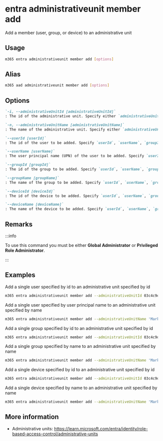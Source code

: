 
# entra administrativeunit member add

Add a member (user, group, or device) to an administrative unit

## Usage

```sh
m365 entra administrativeunit member add [options]
```

## Alias

```sh
m365 aad administrativeunit member add [options]
```

## Options

```md definition-list
`-i, --administrativeUnitId [administrativeUnitId]`
: The id of the administrative unit. Specify either `administrativeUnitId` or `administrativeUnitName` but not both.

`-n, --administrativeUnitName [administrativeUnitName]`
: The name of the administrative unit. Specify either `administrativeUnitId` or `administrativeUnitName` but not both.

`--userId [userId]`
: The id of the user to be added. Specify `userId`, `userName`, `groupId`, `groupName`, `deviceId` or `deviceName`.

`--userName [userName]`
: The user principal name (UPN) of the user to be added. Specify `userId`, `userName`, `groupId`, `groupName`, `deviceId` or `deviceName`.

`--groupId [groupId]`
: The id of the group to be added. Specify `userId`, `userName`, `groupId`, `groupName`, `deviceId` or `deviceName`.

`--groupName [groupName]`
: The name of the group to be added. Specify `userId`, `userName`, `groupId`, `groupName`, `deviceId` or `deviceName`.

`--deviceId [deviceId]`
: The id of the device to be added. Specify `userId`, `userName`, `groupId`, `groupName`, `deviceId` or `deviceName`.

`--deviceName [deviceName]`
: The name of the device to be added. Specify `userId`, `userName`, `groupId`, `groupName`, `deviceId` or `deviceName`.
```

<Global />

## Remarks

:::info

To use this command you must be either **Global Administrator** or **Privileged Role Administrator**.

:::

## Examples

Add a single user specified by id to an administrative unit specified by id

```sh
m365 entra administrativeunit member add --administrativeUnitId 03c4c9dc-6f0c-4c4f-a4e6-0c9ed80f54c7 --userId 1caf7dcd-7e83-4c3a-94f7-932a1299c844
```

Add a single user specified by user principal name to an administrative unit specified by name

```sh
m365 entra administrativeunit member add --administrativeUnitName 'Marketing Division' --userName john.doe@contoso.com
```

Add a single group specified by id to an administrative unit specified by id

```sh
m365 entra administrativeunit member add --administrativeUnitId 03c4c9dc-6f0c-4c4f-a4e6-0c9ed80f54c7 --groupId b2307a39-e878-458b-bc90-03bc578531d6
```

Add a single group specified by name to an administrative unit specified by name

```sh
m365 entra administrativeunit member add --administrativeUnitName 'Marketing Division' --groupName 'Marketing Group'
```

Add a single device specified by id to an administrative unit specified by id

```sh
m365 entra administrativeunit member add --administrativeUnitId 03c4c9dc-6f0c-4c4f-a4e6-0c9ed80f54c7 --deviceId 810c84a8-4a9e-49e6-bf7d-12d183f40d01
```

Add a single device specified by name to an administrative unit specified by name

```sh
m365 entra administrativeunit member add --administrativeUnitName 'Marketing Division' --deviceName 'JohnDoe-PC'
```

## More information

- Administrative units: https://learn.microsoft.com/entra/identity/role-based-access-control/administrative-units